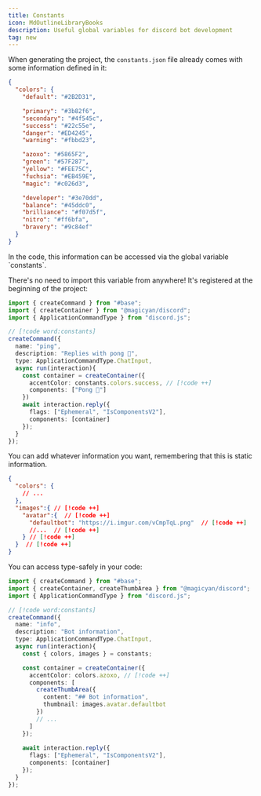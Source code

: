 ```yaml
---
title: Constants
icon: MdOutlineLibraryBooks
description: Useful global variables for discord bot development
tag: new
---
```


When generating the project, the `constants.json` file already comes with some information defined in it:

```json title="constants.json"
{
  "colors": {
    "default": "#2B2D31",

    "primary": "#3b82f6",
    "secondary": "#4f545c",
    "success": "#22c55e",
    "danger": "#ED4245",
    "warning": "#fbbd23",

    "azoxo": "#5865F2",
    "green": "#57F287",
    "yellow": "#FEE75C",
    "fuchsia": "#EB459E",
    "magic": "#c026d3",

    "developer": "#3e70dd",
    "balance": "#45ddc0",
    "brilliance": "#f07d5f",
    "nitro": "#ff6bfa",
    "bravery": "#9c84ef"
  }
}
```

<Callout type="info">
  In the code, this information can be accessed via the global variable `constants`.

  There's no need to import this variable from anywhere! It's registered at the beginning of the project:

  ```ts
  import { createCommand } from "#base";
  import { createContainer } from "@magicyan/discord";
  import { ApplicationCommandType } from "discord.js";

  // [!code word:constants]
  createCommand({
    name: "ping",
    description: "Replies with pong 🏓",
    type: ApplicationCommandType.ChatInput,
    async run(interaction){
      const container = createContainer({
        accentColor: constants.colors.success, // [!code ++]
        components: ["Pong 🏓"]
      })
      await interaction.reply({
        flags: ["Ephemeral", "IsComponentsV2"],
        components: [container]
      });
    }
  });
  ```
</Callout>

You can add whatever information you want, remembering that this is static information.

```json title="constants.json"
{
  "colors": {
    // ...
  },
  "images":{ // [!code ++]
    "avatar":{  // [!code ++]
      "defaultbot": "https://i.imgur.com/vCmpTqL.png"  // [!code ++]
      //...  // [!code ++]
    } // [!code ++]
  }  // [!code ++]
}
```

You can access type-safely in your code:

  ```ts
  import { createCommand } from "#base";
  import { createContainer, createThumbArea } from "@magicyan/discord";
  import { ApplicationCommandType } from "discord.js";

  // [!code word:constants]
  createCommand({
    name: "info",
    description: "Bot information",
    type: ApplicationCommandType.ChatInput,
    async run(interaction){
      const { colors, images } = constants;

      const container = createContainer({
        accentColor: colors.azoxo, // [!code ++]
        components: [
          createThumbArea({
            content: "## Bot information",
            thumbnail: images.avatar.defaultbot
          })
          // ...
        ]
      });
      
      await interaction.reply({
        flags: ["Ephemeral", "IsComponentsV2"],
        components: [container]
      });
    }
  });
  ```
